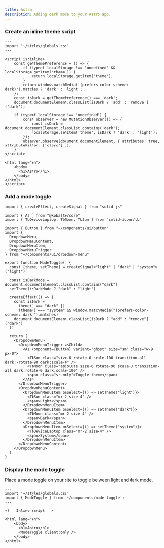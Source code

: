 ```yaml
---
title: Astro
description: Adding dark mode to your Astro app.
---
```


<Steps>

### Create an inline theme script

```astro
---
import '~/styles/globals.css'
---

<script is:inline>
	const getThemePreference = () => {
		if (typeof localStorage !== 'undefined' && localStorage.getItem('theme')) {
			return localStorage.getItem('theme');
		}
		return window.matchMedia('(prefers-color-scheme: dark)').matches ? 'dark' : 'light';
	};
	const isDark = getThemePreference() === 'dark';
	document.documentElement.classList[isDark ? 'add' : 'remove']('dark');

	if (typeof localStorage !== 'undefined') {
		const observer = new MutationObserver(() => {
			const isDark = document.documentElement.classList.contains('dark');
			localStorage.setItem('theme', isDark ? 'dark' : 'light');
		});
		observer.observe(document.documentElement, { attributes: true, attributeFilter: ['class'] });
	}
</script>

<html lang="en">
	<body>
      <h1>Astro</h1>
	</body>
</html>
</script>
```

### Add a mode toggle

```tsx
import { createEffect, createSignal } from "solid-js"

import { As } from "@kobalte/core"
import { TbDeviceLaptop, TbMoon, TbSun } from "solid-icons/tb"

import { Button } from "~/components/ui/button"
import {
  DropdownMenu,
  DropdownMenuContent,
  DropdownMenuItem,
  DropdownMenuTrigger
} from "~/components/ui/dropdown-menu"

export function ModeToggle() {
  const [theme, setTheme] = createSignal<"light" | "dark" | "system">("light")

  const isDarkMode = document.documentElement.classList.contains("dark")
  setTheme(isDarkMode ? "dark" : "light")

  createEffect(() => {
    const isDark =
      theme() === "dark" ||
      (theme() === "system" && window.matchMedia("(prefers-color-scheme: dark)").matches)
    document.documentElement.classList[isDark ? "add" : "remove"]("dark")
  })

  return (
    <DropdownMenu>
      <DropdownMenuTrigger asChild>
        <As component={Button} variant="ghost" size="sm" class="w-9 px-0">
          <TbSun class="size-6 rotate-0 scale-100 transition-all dark:-rotate-90 dark:scale-0" />
          <TbMoon class="absolute size-6 rotate-90 scale-0 transition-all dark:rotate-0 dark:scale-100" />
          <span class="sr-only">Toggle theme</span>
        </As>
      </DropdownMenuTrigger>
      <DropdownMenuContent>
        <DropdownMenuItem onSelect={() => setTheme("light")}>
          <TbSun class="mr-2 size-4" />
          <span>Light</span>
        </DropdownMenuItem>
        <DropdownMenuItem onSelect={() => setTheme("dark")}>
          <TbMoon class="mr-2 size-4" />
          <span>Dark</span>
        </DropdownMenuItem>
        <DropdownMenuItem onSelect={() => setTheme("system")}>
          <TbDeviceLaptop class="mr-2 size-4" />
          <span>System</span>
        </DropdownMenuItem>
      </DropdownMenuContent>
    </DropdownMenu>
  )
}
```

### Display the mode toggle

Place a mode toggle on your site to toggle between light and dark mode.

```astro
---
import '~/styles/globals.css'
import { ModeToggle } from '~/components/mode-toggle';
---

<!-- Inline script -->

<html lang="en">
	<body>
      <h1>Astro</h1>
      <ModeToggle client:only />
	</body>
</html>
```

</Steps>

